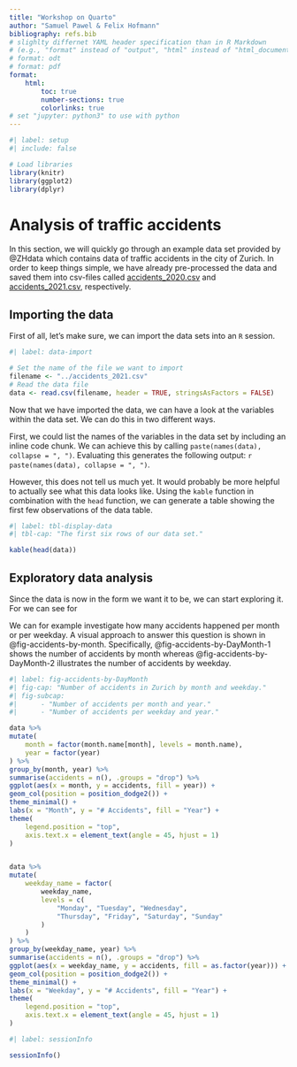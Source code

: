 ```yaml
---
title: "Workshop on Quarto"
author: "Samuel Pawel & Felix Hofmann"
bibliography: refs.bib
# slighlty differnet YAML header specification than in R Markdown
# (e.g., "format" instead of "output", "html" instead of "html_document")
# format: odt
# format: pdf
format:
    html:
        toc: true
        number-sections: true
        colorlinks: true
# set "jupyter: python3" to use with python
---
```


<!-- R code chunks start as in R Markdown but different way to specify options  -->
```r
#| label: setup
#| include: false

# Load libraries
library(knitr)
library(ggplot2)
library(dplyr)
```

# Analysis of traffic accidents

In this section, we will quickly go through an example data set provided
by @ZHdata which contains data of traffic accidents in the city
of Zurich. In order to keep things simple, we have already pre-processed
the data and saved them into csv-files called
[accidents_2020.csv]() and [accidents_2021.csv](), respectively.

## Importing the data

First of all, let's make sure, we can import the data sets into an `R`
session.

```r
#| label: data-import

# Set the name of the file we want to import
filename <- "../accidents_2021.csv"
# Read the data file
data <- read.csv(filename, header = TRUE, stringsAsFactors = FALSE)
```

Now that we have imported the data, we can have a look at the variables
within the data set. We can do this in two different ways.

First, we could list the names of the variables in the data set by
including an inline code chunk. We can achieve this by calling
`paste(names(data), collapse = ", ")`. Evaluating this generates
the following output: `r paste(names(data), collapse = ", ")`.

However, this does not tell us much yet. It would probably be more
helpful to actually see what this data looks like. 
Using the `kable` function in combination with the `head` function,
we can generate a table showing the first few observations of
the data table.

```r
#| label: tbl-display-data
#| tbl-cap: "The first six rows of our data set."

kable(head(data))
```

## Exploratory data analysis

Since the data is now in the form we want it to be, we can start
exploring it. For we can see for

We can for example investigate how many accidents
happened per month or per weekday. A visual approach to answer
this question is shown in @fig-accidents-by-month.
Specifically, @fig-accidents-by-DayMonth-1 shows the number of
accidents by month whereas @fig-accidents-by-DayMonth-2 illustrates
the number of accidents by weekday.

```r
#| label: fig-accidents-by-DayMonth
#| fig-cap: "Number of accidents in Zurich by month and weekday."
#| fig-subcap:
#|      - "Number of accidents per month and year."
#|      - "Number of accidents per weekday and year."

data %>%
mutate(
    month = factor(month.name[month], levels = month.name),
    year = factor(year)
) %>%
group_by(month, year) %>%
summarise(accidents = n(), .groups = "drop") %>%
ggplot(aes(x = month, y = accidents, fill = year)) +
geom_col(position = position_dodge2()) +
theme_minimal() +
labs(x = "Month", y = "# Accidents", fill = "Year") +
theme(
    legend.position = "top",
    axis.text.x = element_text(angle = 45, hjust = 1)
)


data %>%
mutate(
    weekday_name = factor(
        weekday_name,
        levels = c(
            "Monday", "Tuesday", "Wednesday",
            "Thursday", "Friday", "Saturday", "Sunday"
        )
    )
) %>%
group_by(weekday_name, year) %>%
summarise(accidents = n(), .groups = "drop") %>%
ggplot(aes(x = weekday_name, y = accidents, fill = as.factor(year))) +
geom_col(position = position_dodge2()) +
theme_minimal() +
labs(x = "Weekday", y = "# Accidents", fill = "Year") +
theme(
    legend.position = "top",
    axis.text.x = element_text(angle = 45, hjust = 1)
)
```



```r
#| label: sessionInfo

sessionInfo()
```


